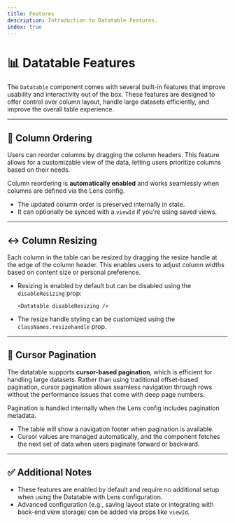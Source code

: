 ```yaml
---
title: Features
description: Introduction to Datatable Features.
index: true
---
```


# 📊 Datatable Features

The `Datatable` component comes with several built-in features that improve usability and interactivity out of the box. These features are designed to offer control over column layout, handle large datasets efficiently, and improve the overall table experience.

---

## 🔀 Column Ordering

Users can reorder columns by dragging the column headers. This feature allows for a customizable view of the data, letting users prioritize columns based on their needs.

Column reordering is **automatically enabled** and works seamlessly when columns are defined via the Lens config.

- The updated column order is preserved internally in state.
- It can optionally be synced with a `viewId` if you're using saved views.

---

## ↔️ Column Resizing

Each column in the table can be resized by dragging the resize handle at the edge of the column header. This enables users to adjust column widths based on content size or personal preference.

- Resizing is enabled by default but can be disabled using the `disableResizing` prop:
  
  ```tsx
  <Datatable disableResizing />
  ```

- The resize handle styling can be customized using the `classNames.resizehandle` prop.

---

## 📄 Cursor Pagination

The datatable supports **cursor-based pagination**, which is efficient for handling large datasets. Rather than using traditional offset-based pagination, cursor pagination allows seamless navigation through rows without the performance issues that come with deep page numbers.

Pagination is handled internally when the Lens config includes pagination metadata.

- The table will show a navigation footer when pagination is available.
- Cursor values are managed automatically, and the component fetches the next set of data when users paginate forward or backward.

---

## ✅ Additional Notes

- These features are enabled by default and require no additional setup when using the Datatable with Lens configuration.
- Advanced configuration (e.g., saving layout state or integrating with back-end view storage) can be added via props like `viewId`.
